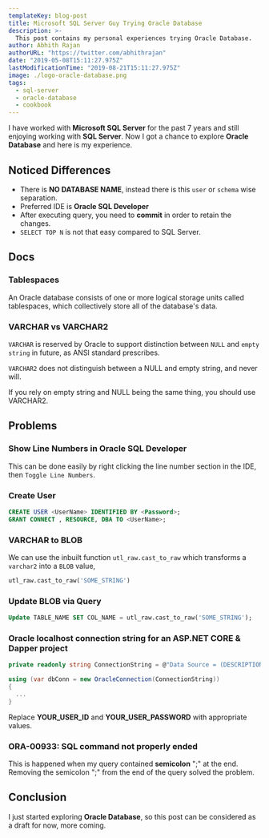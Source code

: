 ```yaml
---
templateKey: blog-post
title: Microsoft SQL Server Guy Trying Oracle Database
description: >-
  This post contains my personal experiences trying Oracle Database.
author: Abhith Rajan
authorURL: "https://twitter.com/abhithrajan"
date: "2019-05-08T15:11:27.975Z"
lastModificationTime: "2019-08-21T15:11:27.975Z"
image: ./logo-oracle-database.png
tags:
  - sql-server
  - oracle-database
  - cookbook
---
```


I have worked with **Microsoft SQL Server** for the past 7 years and still enjoying working with **SQL Server**. Now I got a chance to explore **Oracle Database** and here is my experience.

## Noticed Differences

- There is **NO DATABASE NAME**, instead there is this `user` or `schema` wise separation.
- Preferred IDE is **Oracle SQL Developer**
- After executing query, you need to **commit** in order to retain the changes.
- `SELECT TOP N` is not that easy compared to SQL Server.

## Docs

### Tablespaces

An Oracle database consists of one or more logical storage units called tablespaces, which collectively store all of the database's data.

### VARCHAR vs VARCHAR2

`VARCHAR` is reserved by Oracle to support distinction between `NULL` and `empty string` in future, as ANSI standard prescribes.

`VARCHAR2` does not distinguish between a NULL and empty string, and never will.

If you rely on empty string and NULL being the same thing, you should use VARCHAR2.

## Problems

### Show Line Numbers in Oracle SQL Developer

This can be done easily by right clicking the line number section in the IDE, then `Toggle Line Numbers`.

### Create User

```sql
CREATE USER <UserName> IDENTIFIED BY <Password>;
GRANT CONNECT , RESOURCE, DBA TO <UserName>;
```

### VARCHAR to BLOB

We can use the inbuilt function `utl_raw.cast_to_raw` which transforms a `varchar2` into a `BLOB` value,

```sql
utl_raw.cast_to_raw('SOME_STRING')
```

### Update BLOB via Query

```sql
Update TABLE_NAME SET COL_NAME = utl_raw.cast_to_raw('SOME_STRING');
```

### Oracle localhost connection string for an ASP.NET CORE & Dapper project

```cs
private readonly string ConnectionString = @"Data Source = (DESCRIPTION = (ADDRESS_LIST = (ADDRESS = (PROTOCOL = TCP)(HOST = localhost)(PORT = 1521)))(CONNECT_DATA = (SERVER = DEDICATED)(SERVICE_NAME = XE))); user id = YOUR_USER_ID; Password= YOUR_USER_PASSWORD";

using (var dbConn = new OracleConnection(ConnectionString))
{
  ...
}
```

Replace **YOUR_USER_ID** and **YOUR_USER_PASSWORD** with appropriate values.

### ORA-00933: SQL command not properly ended

This is happened when my query contained **semicolon** ";" at the end. Removing the semicolon ";" from the end of the query solved the problem.

## Conclusion

I just started exploring **Oracle Database**, so this post can be considered as a draft for now, more coming.
